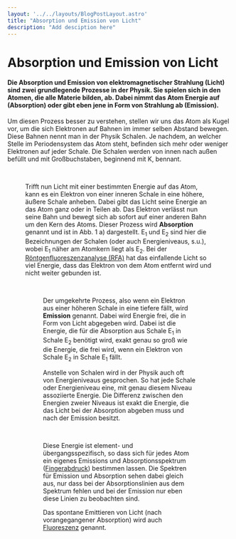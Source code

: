 ```yaml
---
layout: '../../layouts/BlogPostLayout.astro'
title: "Absorption und Emission von Licht"
description: "Add desciption here"
---
```


# Absorption und Emission von Licht

#### Die Absorption und Emission von elektromagnetischer Strahlung (Licht) sind zwei grundlegende Prozesse in der Physik. Sie spielen sich in den Atomen, die alle Materie bilden, ab. Dabei nimmt das Atom Energie auf (Absorption) oder gibt eben jene in Form von Strahlung ab (Emission). 

Um diesen Prozess besser zu verstehen, stellen wir uns das Atom als Kugel vor, um die sich Elektronen auf Bahnen im immer selben Abstand bewegen. Diese Bahnen nennt man in der Physik Schalen. Je nachdem, an welcher Stelle im Periodensystem das Atom steht, befinden sich mehr oder weniger Elektronen auf jeder Schale. Die Schalen werden von innen nach außen befüllt und mit Großbuchstaben, beginnend mit K, bennant.

<Figure url="/src/imgs/keywords/schalenmodell.png" text='test caption' />

&nbsp;

Trifft nun Licht mit einer bestimmten Energie auf das Atom, kann es ein Elektron von einer inneren Schale in eine höhere, äußere Schale anheben. Dabei gibt das Licht seine Energie an das Atom ganz oder in Teilen ab. Das Elektron verlässt nun seine Bahn und bewegt sich ab sofort auf einer anderen Bahn um den Kern des Atoms. Dieser Prozess wird **Absorption** genannt und ist in Abb. 1 a) dargestellt. E<sub>1</sub> und E<sub>2</sub> sind hier die Bezeichnungen der Schalen (oder auch Energieniveaus, s.u.), wobei E<sub>1</sub> näher am Atomkern liegt als E<sub>2</sub>. Bei der <a href="/keywords/XRF">Röntgenfluoreszenzanalyse (RFA)</a> hat das einfallende Licht so viel Energie, dass das Elektron von dem Atom entfernt wird und nicht weiter gebunden ist. 

<Figure url="/src/imgs/keywords/abs-emiss.gif" text='test caption' />

&nbsp;

Der umgekehrte Prozess, also wenn ein Elektron aus einer höheren Schale in eine tiefere fällt, wird **Emission** genannt. Dabei wird Energie frei, die in Form von Licht abgegeben wird. Dabei ist die Energie, die für die Absorption aus Schale E<sub>1</sub> in Schale E<sub>2</sub> benötigt wird, exakt genau so groß wie die Energie, die frei wird, wenn ein Elektron von Schale E<sub>2</sub> in Schale E<sub>1</sub> fällt. 

Anstelle von Schalen wird in der Physik auch oft von Energieniveaus gesprochen. So hat jede Schale oder Energieniveau eine, mit genau diesem Niveau assoziierte Energie. Die Differenz zwischen den Energien zweier Niveaus ist exakt die Energie, die das Licht bei der Absorption abgeben muss und nach der Emission besitzt. 

<LaTeX formula='E = E_2 - E_1 = h\nu_2 - h\nu_1' />

&nbsp;

Diese Energie ist element- und übergangsspezifisch, so dass sich für jedes Atom ein eigenes Emissions und Absorptionsspektrum (<a href="/keywords/Fingerprints/">Fingerabdruck</a>) bestimmen lassen. Die Spektren für Emission und Absorption sehen dabei gleich aus, nur dass bei der Absorptionslinien aus dem Spektrum fehlen und bei der Emission nur eben diese Linien zu beobachten sind.

Das spontane Emittieren von Licht (nach vorangegangener Absorption) wird auch <a href="/keywords/Fluorescence/">Fluoreszenz</a> genannt.